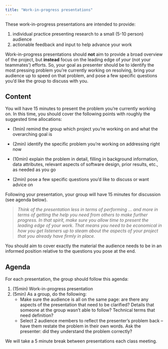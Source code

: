 ```yaml
---
title: "Work-in-progress presentations"
---
```


These work-in-progress presentations are intended to provide:

1.  individual practice presenting research to a small (5-10 person) audience
2.  actionable feedback and input to help advance your work

Work-in-progress presentations should **not** aim to provide a broad overview of the project, but **instead** focus on the leading edge of *your* (not your teammates') efforts. So, your goal as presenter should be to identify the most pressing problem you're currently working on resolving, bring your audience up to speed on that problem, and pose a few specific questions you'd like the group to discuss with you.

## Content

You will have 15 minutes to present the problem you're currently working on. In this time, you should cover the following points with roughly the suggested time allocations:

-   (1min) remind the group which project you're working on and what the overarching goal is

-   (2min) identify the specific problem you're working on addressing right now

-   (10min) explain the problem in detail, filling in background information, data attributes, relevant aspects of software design, prior results, etc., as needed as you go

-   (2min) pose a few specific questions you'd like to discuss or want advice on

Following your presentation, your group will have 15 minutes for discussion (see agenda below).

> *Think of the presentation less in terms of performing ... and more in terms of getting the help you need from others to make further progress. In that spirit, make sure you allow time to present the leading edge of your work. That means you need to be economical in how you get listeners up to steam about the aspects of your project that you already have firmly in place.*

You should aim to cover exactly the material the audience needs to be in an informed position relative to the questions you pose at the end. 

## Agenda

For each presentation, the group should follow this agenda:

1.  (15min) Work-in-progress presentation
2.  (5min) As a group, do the following:
    -   Make sure the audience is all on the same page: are there any aspects of the presentation that need to be clarified? Details that someone at the group wasn't able to follow? Technical terms that need definition?
    -   Select 2 audience members to reflect the presenter's problem back -- have them restate the problem in their own words. Ask the presenter: did they understand the problem correctly?

We will take a 5 minute break between presentations each class meeting.


